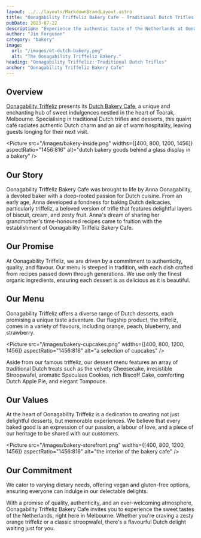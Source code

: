 ```yaml
---
layout: ../../layouts/MarkdownBrandLayout.astro
title: "Oonagability Triffeliz Bakery Cafe - Traditional Dutch Trifles and Desserts in Melbourne"
pubDate: 2023-07-22
description: "Experience the authentic taste of the Netherlands at Oonagability Triffeliz Bakery Cafe in Melbourne. Indulge in our traditional Dutch trifles, baked goods and desserts crafted with quality ingredients and generations-old recipes. Visit us in Toorak today!"
author: "Jim Ferguson"
category: "bakery"
image:
  url: "/images/ot-dutch-bakery.png"
  alt: "The Oonagability Triffeliz Bakery."
heading: "Oonagability Triffeliz: Traditional Dutch Trifles"
anchor: "Oonagability Triffeliz Bakery Cafe"
---
```



## Overview

[Oonagability Triffeliz](/) presents its [Dutch Bakery Cafe](https://www.oonagabilitytriffeliz.com/), a unique and enchanting hub of sweet indulgences nestled in the heart of Toorak, Melbourne. Specialising in traditional Dutch trifles and desserts, this quaint café radiates authentic Dutch charm and an air of warm hospitality, leaving guests longing for their next visit.

<Picture
  src="/images/bakery-inside.png"
  widths={[400, 800, 1200, 1456]}
  aspectRatio="1456:816"
  alt="dutch bakery goods behind a glass display in a bakery"
/>

## Our Story

Oonagability Triffeliz Bakery Cafe was brought to life by Anna Oonagability, a devoted baker with a deep-rooted passion for Dutch cuisine. From an early age, Anna developed a fondness for baking Dutch delicacies, particularly triffeliz, a beloved version of trifle that features delightful layers of biscuit, cream, and zesty fruit. Anna's dream of sharing her grandmother's time-honoured recipes came to fruition with the establishment of Oonagability Triffeliz Bakery Cafe.

## Our Promise

At Oonagability Triffeliz, we are driven by a commitment to authenticity, quality, and flavour. Our menu is steeped in tradition, with each dish crafted from recipes passed down through generations. We use only the finest organic ingredients, ensuring each dessert is as delicious as it is beautiful.

## Our Menu

Oonagability Triffeliz offers a diverse range of Dutch desserts, each promising a unique taste adventure. Our flagship product, the triffeliz, comes in a variety of flavours, including orange, peach, blueberry, and strawberry.

<Picture
  src="/images/bakery-cupcakes.png"
  widths={[400, 800, 1200, 1456]}
  aspectRatio="1456:816"
  alt="a selection of cupcakes"
/>

Aside from our famous triffeliz, our dessert menu features an array of traditional Dutch treats such as the velvety Cheesecake, irresistible Stroopwafel, aromatic Speculaas Cookies, rich Biscoff Cake, comforting Dutch Apple Pie, and elegant Tompouce.

## Our Values

At the heart of Oonagability Triffeliz is a dedication to creating not just delightful desserts, but memorable experiences. We believe that every baked good is an expression of our passion, a labour of love, and a piece of our heritage to be shared with our customers.

<Picture
  src="/images/bakery-storefront.png"
  widths={[400, 800, 1200, 1456]}
  aspectRatio="1456:816"
  alt="the interior of the bakery cafe"
/>

## Our Commitment

We cater to varying dietary needs, offering vegan and gluten-free options, ensuring everyone can indulge in our delectable delights.

With a promise of quality, authenticity, and an ever-welcoming atmosphere, Oonagability Triffeliz Bakery Cafe invites you to experience the sweet tastes of the Netherlands, right here in Melbourne. Whether you're craving a zesty orange triffeliz or a classic stroopwafel, there's a flavourful Dutch delight waiting just for you.
